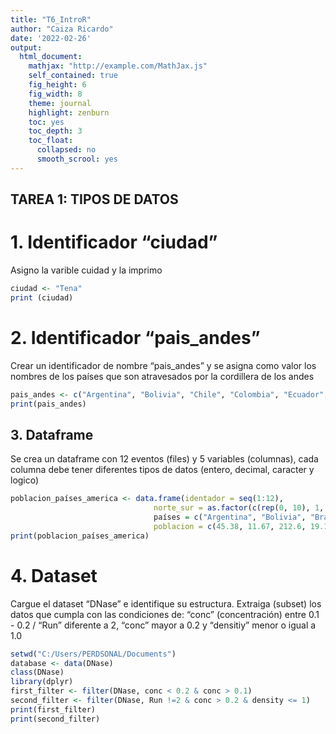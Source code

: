 ```yaml
---
title: "T6_IntroR"
author: "Caiza Ricardo"
date: '2022-02-26'
output: 
  html_document:
    mathjax: "http://example.com/MathJax.js"
    self_contained: true
    fig_height: 6
    fig_width: 8
    theme: journal
    highlight: zenburn
    toc: yes
    toc_depth: 3 
    toc_float:
      collapsed: no
      smooth_scrool: yes
---
```

## TAREA 1: TIPOS DE DATOS
# 1. Identificador "ciudad"
Asigno la varible cuidad y la imprimo
```r
ciudad <- "Tena"
print (ciudad)
```
# 2. Identificador "pais_andes"
Crear un identificador de nombre "pais_andes" y se asigna como valor los nombres de los países que son atravesados por la cordillera de los andes
```r
pais_andes <- c("Argentina", "Bolivia", "Chile", "Colombia", "Ecuador", "Perú", "Venezuela")
print(pais_andes)
```
## 3. Dataframe
Se crea un dataframe con 12 eventos (files) y 5 variables (columnas), cada columna debe tener diferentes tipos de datos (entero, decimal, caracter y logico)

```r
poblacion_países_america <- data.frame(identador = seq(1:12), 
                                norte_sur = as.factor(c(rep(0, 10), 1, 1)), 
                                países = c("Argentina", "Bolivia", "Brasil", "Chile", "Colombia", "Ecuador", "Guyana", "Paraguay", "Perú", "Surinam", "USA", "Mexico"),
                                poblacion = c(45.38, 11.67, 212.6, 19.12, 50.88, 17.64, 0.79,  7.13, 32.97, 0.58, 329.5, 128.9)) #MILLONES
print(poblacion_países_america)
```
# 4. Dataset
Cargue el dataset "DNase" e identifique su estructura. Extraiga (subset) los datos que cumpla con las condiciones de: "conc" (concentración) entre 0.1 - 0.2 / "Run" diferente a 2, "conc" mayor a 0.2 y "densitiy" menor o igual a 1.0
```r

setwd("C:/Users/PERDSONAL/Documents")
database <- data(DNase)
class(DNase)
library(dplyr)
first_filter <- filter(DNase, conc < 0.2 & conc > 0.1)
second_filter <- filter(DNase, Run !=2 & conc > 0.2 & density <= 1)
print(first_filter)
print(second_filter)
```
